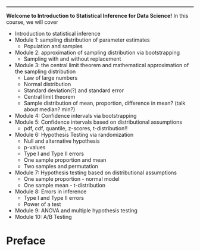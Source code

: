 <hr style='height: 2px;'>

**Welcome to Introduction to Statistical Inference for Data Science!** In this course, we will cover

-   Introduction to statistical inference
-   Module 1: sampling distribution of parameter estimates
    -   Population and samples
-   Module 2: approximation of sampling distribution via bootstrapping
    -   Sampling with and without replacement
-   Module 3: the central limit theorem and mathematical approximation of the sampling distribution
    -   Law of large numbers
    -   Normal distribution
    -   Standard deviation(?) and standard error
    -   Central limit theorem
    -   Sample distribution of mean, proportion, difference in mean? (talk about median? min?)
-   Module 4: Confidence intervals via bootstrapping
-   Module 5: Confidence intervals based on distributional assumptions
    -   pdf, cdf, quantile, z-scores, t-distribution!!
-   Module 6: Hypothesis Testing via randomization
    -   Null and alternative hypothesis
    -   p-values
    -   Type I and Type II errors
    -   One sample proportion and mean
    -   Two samples and permutation 
-   Module 7: Hypothesis testing based on distributional assumptions
    -   One sample proportion - normal model
    -   One sample mean - t-distribution 
-   Module 8: Errors in inference
    -   Type I and Type II errors
    -   Power of a test
-   Module 9: ANOVA and multiple hypothesis testing
-   Module 10: A/B Testing

# Preface {.unnumbered}

